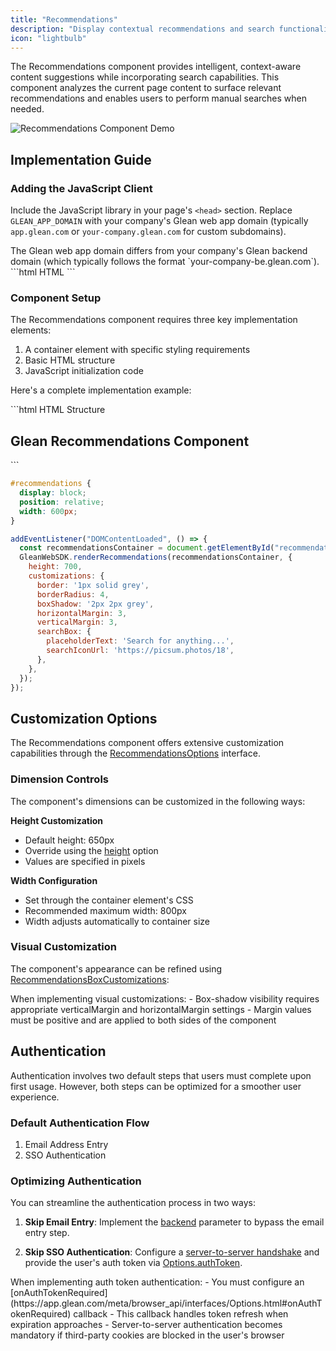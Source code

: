 ```yaml
---
title: "Recommendations"
description: "Display contextual recommendations and search functionality based on the current page content"
icon: "lightbulb"
---
```


The Recommendations component provides intelligent, context-aware content suggestions while incorporating search capabilities. This component analyzes the current page content to surface relevant recommendations and enables users to perform manual searches when needed.

<Frame>
  <img src="../../../images/browser-api/recommendations_widget/demo.gif" alt="Recommendations Component Demo" />
</Frame>

## Implementation Guide

### Adding the JavaScript Client

Include the JavaScript library in your page's `<head>` section. Replace `GLEAN_APP_DOMAIN` with your company's Glean web app domain (typically `app.glean.com` or `your-company.glean.com` for custom subdomains).

<Info>
  The Glean web app domain differs from your company's Glean backend domain (which typically follows the format `your-company-be.glean.com`).
</Info>

<CodeGroup>
```html HTML
<script defer src="https://{GLEAN_APP_DOMAIN}/embedded-search-latest.min.js"></script>
```
</CodeGroup>

### Component Setup

The Recommendations component requires three key implementation elements:

1. A container element with specific styling requirements
2. Basic HTML structure
3. JavaScript initialization code

Here's a complete implementation example:

<CodeGroup>
```html HTML Structure
<h2>Glean Recommendations Component</h2>
<div id="recommendations"></div>
```

```css Component Styling
#recommendations {
  display: block;
  position: relative;
  width: 600px;
}
```

```javascript Implementation
addEventListener("DOMContentLoaded", () => {
  const recommendationsContainer = document.getElementById("recommendations");
  GleanWebSDK.renderRecommendations(recommendationsContainer, {
    height: 700,
    customizations: {
      border: '1px solid grey',
      borderRadius: 4,
      boxShadow: '2px 2px grey',
      horizontalMargin: 3,
      verticalMargin: 3,
      searchBox: {
        placeholderText: 'Search for anything...',
        searchIconUrl: 'https://picsum.photos/18',
      },
    },
  });
});
```
</CodeGroup>

## Customization Options

The Recommendations component offers extensive customization capabilities through the [RecommendationsOptions]({{process.env.JS_API_TYPEDOCS_URL}}/interfaces/RecommendationsOptions.html) interface.

### Dimension Controls

The component's dimensions can be customized in the following ways:

**Height Customization**
- Default height: 650px
- Override using the [height]({{process.env.JS_API_TYPEDOCS_URL}}/interfaces/RecommendationsOptions.html#height) option
- Values are specified in pixels

**Width Configuration**
- Set through the container element's CSS
- Recommended maximum width: 800px
- Width adjusts automatically to container size

### Visual Customization

The component's appearance can be refined using [RecommendationsBoxCustomizations]({{process.env.JS_API_TYPEDOCS_URL}}/interfaces/RecommendationsBoxCustomizations.html):

<Note>
When implementing visual customizations:
- Box-shadow visibility requires appropriate verticalMargin and horizontalMargin settings
- Margin values must be positive and are applied to both sides of the component
</Note>

## Authentication

<Note>
  Authentication involves two default steps that users must complete upon first usage. However, both steps can be optimized for a smoother user experience.
</Note>

### Default Authentication Flow
1. Email Address Entry
2. SSO Authentication

### Optimizing Authentication

You can streamline the authentication process in two ways:

1. **Skip Email Entry**: Implement the [backend](https://app.glean.com/meta/browser_api/interfaces/SearchOptions.html#backend) parameter to bypass the email entry step.

2. **Skip SSO Authentication**: Configure a [server-to-server handshake](https://docs.google.com/document/d/12q1oQWwhkLQyIHXKE7OF6XtvJZ5av50Wd_NKUbRh5u4/edit) and provide the user's auth token via [Options.authToken](https://app.glean.com/meta/browser_api/interfaces/Options.html#authToken).

<Warning>
  When implementing auth token authentication:
  - You must configure an [onAuthTokenRequired](https://app.glean.com/meta/browser_api/interfaces/Options.html#onAuthTokenRequired) callback
  - This callback handles token refresh when expiration approaches
  - Server-to-server authentication becomes mandatory if third-party cookies are blocked in the user's browser
</Warning>